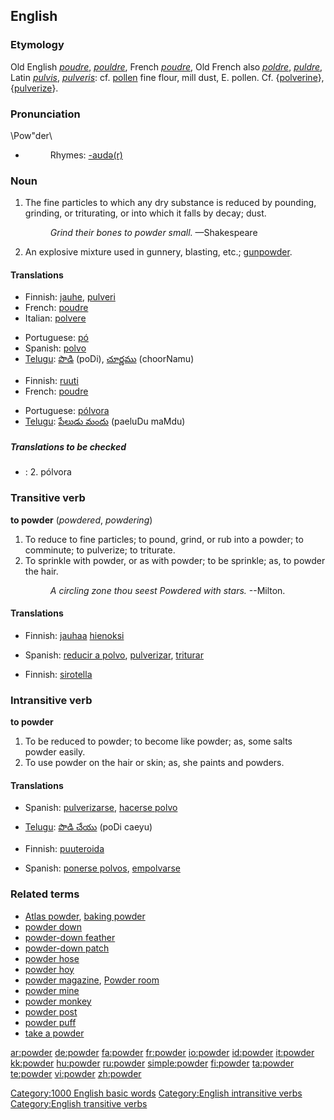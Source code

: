 ==English==
{{wikipedia}}

===Etymology===
Old English ''[[poudre]]'', ''[[pouldre]]'', French ''[[poudre]]'', Old French also ''[[poldre]]'', ''[[puldre]]'', Latin ''[[pulvis]]'', ''[[pulveris]]'': cf. [[pollen]] fine flour, mill dust, E. pollen. Cf. {[[polverine]]}, {[[pulverize]]}.

===Pronunciation===
\Pow"der\

*{{audio|en-us-powder.ogg|Audio (US)}}
*:Rhymes: [[Rhymes:English:-aʊdə(r)|-aʊdə(r)]]

===Noun===
{{en-noun|s|-}}

# The fine particles to which any dry substance is reduced by pounding, grinding, or triturating, or into which it falls by decay; dust.
#:''Grind their bones to powder small.''  &mdash;Shakespeare
# An explosive mixture used in gunnery, blasting, etc.; [[gunpowder]].

====Translations====
{{trans-top|dust}}
*Finnish: [[jauhe]], [[pulveri]]
*French: [[poudre]] {{m}}
*Italian: [[polvere]]
{{trans-mid}}
*Portuguese: [[pó]] {{m}}
*Spanish: [[polvo#Spanish|polvo]]
*[[Telugu]]: [[పొడి]] (poDi), [[చూర్ణము]] (choorNamu)
{{trans-bottom}}

{{trans-top|gunpowder}}
*Finnish: [[ruuti]]
*French: [[poudre]] {{m}}
{{trans-mid}}
*Portuguese: [[pólvora]] {{f}}
*[[Telugu]]: [[పేలుడు మందు]] (paeluDu maMdu)
{{trans-bottom}}

=====Translations to be checked=====
{{checktrans}}

*{{ttbc|Spanish}}: 2. pólvora

===Transitive verb===
{{rfc-trverb|Transitive verb}}
'''to powder''' (''powdered'', ''powdering'')

# To reduce to fine particles; to pound, grind, or rub into a powder; to comminute; to pulverize; to triturate.
# To sprinkle with powder, or as with powder; to be sprinkle; as, to powder the hair.
#:''A circling zone thou seest Powdered with stars.'' --Milton.

====Translations====
{{trans-top|To reduce to fine particles}}
*Finnish: [[jauhaa]] [[hieno|hienoksi]]
{{trans-mid}}
*Spanish: [[reducir a polvo]], [[pulverizar]], [[triturar]]
{{trans-bottom}}

{{trans-top|To sprinkle with powder}}
*Finnish: [[sirotella]]
{{trans-mid}}
{{trans-bottom}}

===Intransitive verb===
'''to powder'''

# To be reduced to powder; to become like powder; as, some salts powder easily.
# To use powder on the hair or skin; as, she paints and powders.

====Translations====
{{trans-top|To be reduced to powder}}
*Spanish: [[pulverizarse]], [[hacerse polvo]]
{{trans-mid}}
*[[Telugu]]: [[పొడి చేయు]] (poDi caeyu)
{{trans-bottom}}

{{trans-top|To use powder on the hair or skin}}
*Finnish: [[puuteroida]]
{{trans-mid}}
*Spanish: [[ponerse polvos]], [[empolvarse]]
{{trans-bottom}}

===Related terms===
*[[Atlas powder]], [[baking powder]]
*[[powder down]]
*[[powder-down feather]]
*[[powder-down patch]]
*[[powder hose]]
*[[powder hoy]]
*[[powder magazine]], [[Powder room]]
*[[powder mine]]
*[[powder monkey]]
*[[powder post]]
*[[powder puff]]
*[[take a powder]]

[[Category:1000 English basic words]]
[[Category:English intransitive verbs]]
[[Category:English transitive verbs]]

[[ar:powder]]
[[de:powder]]
[[fa:powder]]
[[fr:powder]]
[[io:powder]]
[[id:powder]]
[[it:powder]]
[[kk:powder]]
[[hu:powder]]
[[ru:powder]]
[[simple:powder]]
[[fi:powder]]
[[ta:powder]]
[[te:powder]]
[[vi:powder]]
[[zh:powder]]